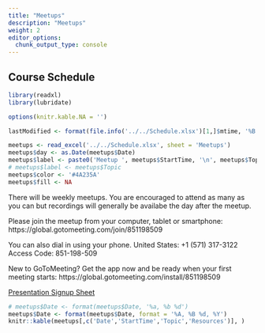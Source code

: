 ```yaml
---
title: "Meetups"
description: "Meetups"
weight: 2
editor_options: 
  chunk_output_type: console
---
```



## Course Schedule

```r
library(readxl)
library(lubridate)

options(knitr.kable.NA = '')

lastModified <- format(file.info('../../Schedule.xlsx')[1,]$mtime, '%B %d, %Y %I:%M%p')

meetups <- read_excel('../../Schedule.xlsx', sheet = 'Meetups')
meetups$day <- as.Date(meetups$Date)
meetups$label <- paste0('Meetup ', meetups$StartTime, '\n', meetups$Topic)
# meetups$label <- meetups$Topic
meetups$color <- '#4A235A'
meetups$fill <- NA
```


There will be weekly meetups. You are encouraged to attend as many as you can but recordings will generally be availabe the day after the meetup.

Please join the meetup from your computer, tablet or smartphone: https://global.gotomeeting.com/join/851198509 

You can also dial in using your phone. United States: +1 (571) 317-3122  
Access Code: 851-198-509 

New to GoToMeeting? Get the app now and be ready when your first meeting starts: 
https://global.gotomeeting.com/install/851198509 


[Presentation Signup Sheet](https://docs.google.com/spreadsheets/d/1ZS-my1__uA6VvJpu8cyS5nsUxrjRPF-vS3_t5xN9Bgw/edit?usp=sharing)

```r
# meetups$Date <- format(meetups$Date, '%a, %b %d')
meetups$Date <- format(meetups$Date, format = '%A, %B %d, %Y')
knitr::kable(meetups[,c('Date','StartTime','Topic','Resources')], )
```

